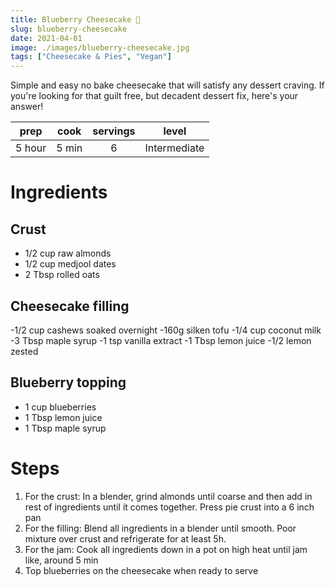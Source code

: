 ```yaml
---
title: Blueberry Cheesecake 💙
slug: blueberry-cheesecake
date: 2021-04-01
image: ./images/blueberry-cheesecake.jpg
tags: ["Cheesecake & Pies", "Vegan"]
---
```


<StyledParagraph>Simple and easy no bake cheesecake that will satisfy any dessert craving. If you're looking for that guilt free, but decadent dessert fix, here's your answer!</StyledParagraph>

| prep | cook | servings | level |
| :--: | :--: | :------: | :---: |
| 5 hour | 5 min |  6  | Intermediate |

# Ingredients

## Crust
- <ListItem>1/2 cup raw almonds</ListItem>
- <ListItem>1/2 cup medjool dates</ListItem>
- <ListItem>2 Tbsp rolled oats</ListItem>

## Cheesecake filling
-<ListItem>1/2 cup cashews soaked overnight</ListItem>
-<ListItem>160g silken tofu</ListItem>
-<ListItem>1/4 cup coconut milk</ListItem>
-<ListItem>3 Tbsp maple syrup</ListItem>
-<ListItem>1 tsp vanilla extract</ListItem>
-<ListItem>1 Tbsp lemon juice</ListItem>
-<ListItem>1/2 lemon zested</ListItem>

## Blueberry topping
- <ListItem>1 cup blueberries</ListItem>
- <ListItem>1 Tbsp lemon juice</ListItem>
- <ListItem>1 Tbsp maple syrup</ListItem>

# Steps
1. For the crust: In a blender, grind almonds until coarse and then add in rest of ingredients until it comes together. Press pie crust into a 6 inch pan
2. For the filling: Blend all ingredients in a blender until smooth. Poor mixture over crust and refrigerate for at least 5h.
3. For the jam: Cook all ingredients down in a pot on high heat until jam like, around 5 min
4. Top blueberries on the cheesecake when ready to serve